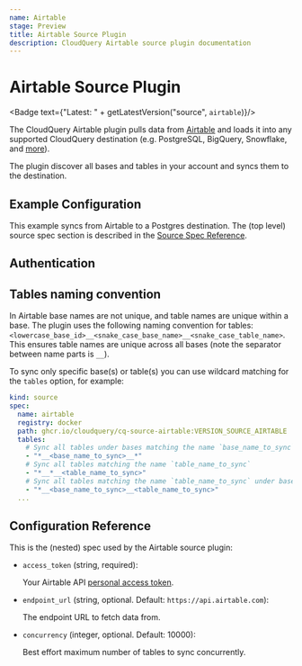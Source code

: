 ```yaml
---
name: Airtable
stage: Preview
title: Airtable Source Plugin
description: CloudQuery Airtable source plugin documentation
---
```


# Airtable Source Plugin


<Badge text={"Latest: " + getLatestVersion("source", `airtable`)}/>

The CloudQuery Airtable plugin pulls data from [Airtable](https://airtable.com/) and loads it into any supported CloudQuery destination (e.g. PostgreSQL, BigQuery, Snowflake, and [more](/docs/plugins/destinations/overview)).

The plugin discover all bases and tables in your account and syncs them to the destination.

## Example Configuration

This example syncs from Airtable to a Postgres destination. The (top level) source spec section is described in the [Source Spec Reference](/docs/reference/source-spec).

<Configuration/>

## Authentication

<Authentication/>

## Tables naming convention

In Airtable base names are not unique, and table names are unique within a base.
The plugin uses the following naming convention for tables: `<lowercase_base_id>__<snake_case_base_name>__<snake_case_table_name>`.
This ensures table names are unique across all bases (note the separator between name parts is `__`).

To sync only specific base(s) or table(s) you can use wildcard matching for the `tables` option, for example:

```yaml
kind: source
spec:
  name: airtable
  registry: docker
  path: ghcr.io/cloudquery/cq-source-airtable:VERSION_SOURCE_AIRTABLE
  tables:
    # Sync all tables under bases matching the name `base_name_to_sync`
    - "*__<base_name_to_sync>__*"
    # Sync all tables matching the name `table_name_to_sync`
    - "*__*__<table_name_to_sync>"
    # Sync all tables matching the name `table_name_to_sync` under bases matching the name `base_name_to_sync`
    - "*__<base_name_to_sync>__<table_name_to_sync>"
  ...
```

## Configuration Reference

This is the (nested) spec used by the Airtable source plugin:

- `access_token` (string, required):

  Your Airtable API [personal access token](https://airtable.com/developers/web/guides/personal-access-tokens).

- `endpoint_url` (string, optional. Default: `https://api.airtable.com`):

  The endpoint URL to fetch data from.

- `concurrency` (integer, optional. Default: 10000):

  Best effort maximum number of tables to sync concurrently.
